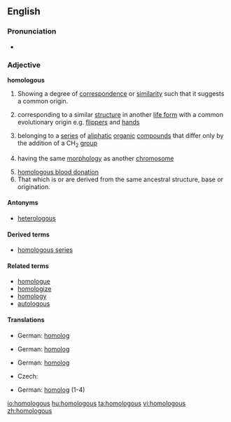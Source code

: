 ==English==

===Pronunciation===
* {{audio|en-us-homologous.ogg|Audio (US)}}

===Adjective===
'''homologous'''

# Showing a degree of [[correspondence]] or [[similarity]] such that it suggests a common origin.
# {{biology}} corresponding to a similar [[structure]] in another [[life form]] with a common evolutionary origin e.g. [[flipper]]s and [[hand]]s
# {{chemistry}} belonging to a [[series]] of [[aliphatic]] [[organic]] [[compound]]s that differ only by the addition of a CH<sub>2</sub> [[group]]
# {{genetics}} having the same [[morphology]] as another [[chromosome]]
# [[homologous blood donation]]
# That which is or are derived from the same ancestral structure, base or origination.

====Antonyms====
* [[heterologous]]

====Derived terms====
* [[homologous series]]

====Related terms====
* [[homologue]]
* [[homologize]]
* [[homology]]
* [[autologous]]

====Translations====
{{trans-top|showing a degree of correspondence}}
* German: [[homolog]]
{{trans-mid}}
{{trans-bottom}}

{{trans-top|corresponding to a similar structure in another life form}}
* German: [[homolog]]
{{trans-mid}}
{{trans-bottom}}

{{trans-top|belonging to a series of aliphatic organic compounds}}
* German: [[homolog]]
{{trans-mid}}
{{trans-bottom}}

{{trans-top|having the same morphology as another chromosome}}
* Czech: {{t|cs|homologní}}
{{trans-mid}}
* German: [[homolog]] (1-4)
{{trans-bottom}}

{{trans-top|homologous blood donation}}
{{trans-mid}}
{{trans-bottom}}

{{trans-top|derived from the same ancestral structure}}
{{trans-mid}}
{{trans-bottom}}

[[io:homologous]]
[[hu:homologous]]
[[ta:homologous]]
[[vi:homologous]]
[[zh:homologous]]